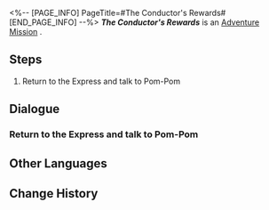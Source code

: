 <%-- [PAGE_INFO]
PageTitle=#The Conductor's Rewards#
[END_PAGE_INFO] --%>
{{Stub|Dialogue, characters, and location(s)}}
{{Mission Infobox
|id            = 4050005
|title         = 
|image         = Mission The Conductor's Rewards.png
|type          = Adventure
|event_name    = 
|chapter       = 
|requirements  = 
* [[Trailblaze Mission]] ''[[Travelers on a Winter Night]]'' completed
* Reach [[Trailblaze Level]] 12
|summary       = <!--official mission summary from Fate's Atlas-->
|characters    = <!--characters that appear in this mission-->
|startLocation = <!--location as it intially appears on the mission screen-->
|world         = <!--i.e. Penacony-->
|area          = <!--i.e. A Child's Dream-->
|prev          = 
|next          = 
|exp           = 
|credits       = 15000
|stellarJade   = 
|other         = {{Card List|Adventure Log*2; Sparse Aether*3|delim=;}}
}}
'''''The Conductor's Rewards''''' is an [[Adventure Mission]]<!--in [world]-->.

==Steps==
# Return to the Express and talk to Pom-Pom

<!--
==Gameplay Notes==

--><!--
==Trial Character==

-->
==Dialogue==
{{Stub Dialogue}}
{{Dialogue Start}}
:{{tx}}
{{Dialogue End}}

===Return to the Express and talk to Pom-Pom===
{{Mission Description|type=adventure|location=<!--to be added-->|update|Pom-Pom seems to have something to give you, go back and have a look.}}
{{Dialogue Start}}
:{{tx}}
{{Dialogue End}}

==Other Languages==
{{Other Languages
|en   = The Conductor's Rewards
|zhs  = 列车长的馈赠
|zht  = 列車長的饋贈
|ja   = 車掌からの贈り物
|ko   = 차장님의 선물
|es   = Regalos del revisor
|fr   = Les récompenses du conducteur
|ru   = Награды проводника
|th   = ของขวัญจากกัปตันรถไฟ
|vi   = Quà Tặng Của Tàu Trưởng
|de   = Die Belohnungen des Schaffners
|id   = Hadiah Kondektur
|pt   = Recompensas do Condutor
}}

==Change History==
{{Change History|1.0}}
